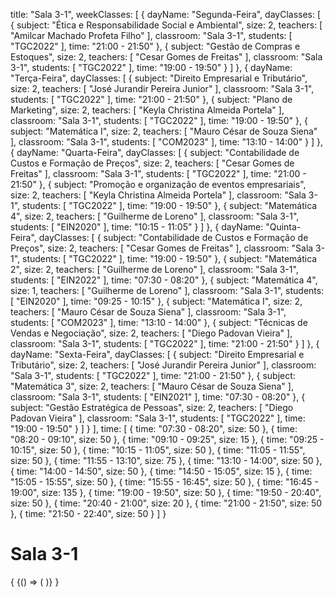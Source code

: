   title: "Sala 3-1",
  weekClasses: [
    {
      dayName: "Segunda-Feira",
      dayClasses: [
        {
          subject: "Ética e Responsabilidade Social e Ambiental",
          size: 2,
          teachers: [
            "Amilcar Machado Profeta Filho"
          ],
          classroom: "Sala 3-1",
          students: [
            "TGC2022"
          ],
          time: "21:00 - 21:50"
        },
        {
          subject: "Gestão de Compras e Estoques",
          size: 2,
          teachers: [
            "Cesar Gomes de Freitas"
          ],
          classroom: "Sala 3-1",
          students: [
            "TGC2022"
          ],
          time: "19:00 - 19:50"
        }
      ]
    },
    {
      dayName: "Terça-Feira",
      dayClasses: [
        {
          subject: "Direito Empresarial e Tributário",
          size: 2,
          teachers: [
            "José Jurandir Pereira Junior"
          ],
          classroom: "Sala 3-1",
          students: [
            "TGC2022"
          ],
          time: "21:00 - 21:50"
        },
        {
          subject: "Plano de Marketing",
          size: 2,
          teachers: [
            "Keyla Christina Almeida Portela"
          ],
          classroom: "Sala 3-1",
          students: [
            "TGC2022"
          ],
          time: "19:00 - 19:50"
        },
        {
          subject: "Matemática I",
          size: 2,
          teachers: [
            "Mauro César de Souza Siena"
          ],
          classroom: "Sala 3-1",
          students: [
            "COM2023"
          ],
          time: "13:10 - 14:00"
        }
      ]
    },
    {
      dayName: "Quarta-Feira",
      dayClasses: [
        {
          subject: "Contabilidade de Custos e Formação de Preços",
          size: 2,
          teachers: [
            "Cesar Gomes de Freitas"
          ],
          classroom: "Sala 3-1",
          students: [
            "TGC2022"
          ],
          time: "21:00 - 21:50"
        },
        {
          subject: "Promoção e organização de eventos empresariais",
          size: 2,
          teachers: [
            "Keyla Christina Almeida Portela"
          ],
          classroom: "Sala 3-1",
          students: [
            "TGC2022"
          ],
          time: "19:00 - 19:50"
        },
        {
          subject: "Matemática 4",
          size: 2,
          teachers: [
            "Guilherme de Loreno"
          ],
          classroom: "Sala 3-1",
          students: [
            "EIN2020"
          ],
          time: "10:15 - 11:05"
        }
      ]
    },
    {
      dayName: "Quinta-Feira",
      dayClasses: [
        {
          subject: "Contabilidade de Custos e Formação de Preços",
          size: 2,
          teachers: [
            "Cesar Gomes de Freitas"
          ],
          classroom: "Sala 3-1",
          students: [
            "TGC2022"
          ],
          time: "19:00 - 19:50"
        },
        {
          subject: "Matemática 2",
          size: 2,
          teachers: [
            "Guilherme de Loreno"
          ],
          classroom: "Sala 3-1",
          students: [
            "EIN2022"
          ],
          time: "07:30 - 08:20"
        },
        {
          subject: "Matemática 4",
          size: 1,
          teachers: [
            "Guilherme de Loreno"
          ],
          classroom: "Sala 3-1",
          students: [
            "EIN2020"
          ],
          time: "09:25 - 10:15"
        },
        {
          subject: "Matemática I",
          size: 2,
          teachers: [
            "Mauro César de Souza Siena"
          ],
          classroom: "Sala 3-1",
          students: [
            "COM2023"
          ],
          time: "13:10 - 14:00"
        },
        {
          subject: "Técnicas de Vendas e Negociação",
          size: 2,
          teachers: [
            "Diego Padovan Vieira"
          ],
          classroom: "Sala 3-1",
          students: [
            "TGC2022"
          ],
          time: "21:00 - 21:50"
        }
      ]
    },
    {
      dayName: "Sexta-Feira",
      dayClasses: [
        {
          subject: "Direito Empresarial e Tributário",
          size: 2,
          teachers: [
            "José Jurandir Pereira Junior"
          ],
          classroom: "Sala 3-1",
          students: [
            "TGC2022"
          ],
          time: "21:00 - 21:50"
        },
        {
          subject: "Matemática 3",
          size: 2,
          teachers: [
            "Mauro César de Souza Siena"
          ],
          classroom: "Sala 3-1",
          students: [
            "EIN2021"
          ],
          time: "07:30 - 08:20"
        },
        {
          subject: "Gestão Estratégica de Pessoas",
          size: 2,
          teachers: [
            "Diego Padovan Vieira"
          ],
          classroom: "Sala 3-1",
          students: [
            "TGC2022"
          ],
          time: "19:00 - 19:50"
        }
      ]
    }
  ],
  time: [
    {
      time: "07:30 - 08:20",
      size: 50
    },
    {
      time: "08:20 - 09:10",
      size: 50
    },
    {
      time: "09:10 - 09:25",
      size: 15
    },
    {
      time: "09:25 - 10:15",
      size: 50
    },
    {
      time: "10:15 - 11:05",
      size: 50
    },
    {
      time: "11:05 - 11:55",
      size: 50
    },
    {
      time: "11:55 - 13:10",
      size: 75
    },
    {
      time: "13:10 - 14:00",
      size: 50
    },
    {
      time: "14:00 - 14:50",
      size: 50
    },
    {
      time: "14:50 - 15:05",
      size: 15
    },
    {
      time: "15:05 - 15:55",
      size: 50
    },
    {
      time: "15:55 - 16:45",
      size: 50
    },
    {
      time: "16:45 - 19:00",
      size: 135
    },
    {
      time: "19:00 - 19:50",
      size: 50
    },
    {
      time: "19:50 - 20:40",
      size: 50
    },
    {
      time: "20:40 - 21:00",
      size: 20
    },
    {
      time: "21:00 - 21:50",
      size: 50
    },
    {
      time: "21:50 - 22:40",
      size: 50
    }
  ]
}

# Sala 3-1

<div>
  {
    <BrowserOnly>
      {() => (
        <Grid
          title={data.title}
          weekClasses={data.weekClasses}
          time={data.time}
        />
      )}
    </BrowserOnly>
  }
</div>
